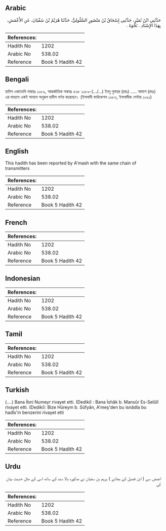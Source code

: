 ## Arabic


<div dir="rtl" lang="ar" style={{fontSize:'larger',backgroundColor:'#f8f9fa',padding:20}}>
حَدَّثَنِي ابْنُ نُمَيْرٍ، حَدَّثَنِي إِسْحَاقُ بْنُ مَنْصُورٍ السَّلُولِيُّ، حَدَّثَنَا هُرَيْمُ بْنُ سُفْيَانَ، عَنِ الأَعْمَشِ، بِهَذَا الإِسْنَادِ ‏.‏ نَحْوَهُ ‏.‏
</div>
<div style={{backgroundColor:'#f8f9fa',padding:20, marginBottom: 10}}><table> <thead> <tr> <th>References:</th> <th></th> </tr> </thead> <tbody><tr><td>Hadith No</td><td>1202</td></tr><tr><td>Arabic No</td><td>538.02</td></tr><tr><td>Reference</td><td>Book 5 Hadith 42</td></tr></tbody></table></div>

## Bengali


<div dir="ltr" lang="bn" style={{fontSize:'larger',backgroundColor:'#f8f9fa',padding:20}}>
হাদিস একাডেমি নাম্বারঃ ১০৮৯, আন্তর্জাতিক নাম্বারঃ ৫৩৮ ১০৮৯-(.../...) ইবনু নুমায়র (রহঃ) ..... আমাশ (রহঃ) এর মাধ্যমে একই সানাদে অনুরূপ হাদীস বর্ণনা করেছেন। (ইসলামী ফাউন্ডেশন ১০৮৩, ইসলামীক সেন্টার ১০৯১)
</div>
<div style={{backgroundColor:'#f8f9fa',padding:20, marginBottom: 10}}><table> <thead> <tr> <th>References:</th> <th></th> </tr> </thead> <tbody><tr><td>Hadith No</td><td>1202</td></tr><tr><td>Arabic No</td><td>538.02</td></tr><tr><td>Reference</td><td>Book 5 Hadith 42</td></tr></tbody></table></div>

## English


<div dir="ltr" lang="en" style={{fontSize:'larger',backgroundColor:'#f8f9fa',padding:20}}>
This hadith has been reported by A'mash with the same chain of transmitters
</div>
<div style={{backgroundColor:'#f8f9fa',padding:20, marginBottom: 10}}><table> <thead> <tr> <th>References:</th> <th></th> </tr> </thead> <tbody><tr><td>Hadith No</td><td>1202</td></tr><tr><td>Arabic No</td><td>538.02</td></tr><tr><td>Reference</td><td>Book 5 Hadith 42</td></tr></tbody></table></div>

## French


<div dir="ltr" lang="fr" style={{fontSize:'larger',backgroundColor:'#f8f9fa',padding:20}}>

</div>
<div style={{backgroundColor:'#f8f9fa',padding:20, marginBottom: 10}}><table> <thead> <tr> <th>References:</th> <th></th> </tr> </thead> <tbody><tr><td>Hadith No</td><td>1202</td></tr><tr><td>Arabic No</td><td>538.02</td></tr><tr><td>Reference</td><td>Book 5 Hadith 42</td></tr></tbody></table></div>

## Indonesian


<div dir="ltr" lang="id" style={{fontSize:'larger',backgroundColor:'#f8f9fa',padding:20}}>

</div>
<div style={{backgroundColor:'#f8f9fa',padding:20, marginBottom: 10}}><table> <thead> <tr> <th>References:</th> <th></th> </tr> </thead> <tbody><tr><td>Hadith No</td><td>1202</td></tr><tr><td>Arabic No</td><td>538.02</td></tr><tr><td>Reference</td><td>Book 5 Hadith 42</td></tr></tbody></table></div>

## Tamil


<div dir="ltr" lang="ta" style={{fontSize:'larger',backgroundColor:'#f8f9fa',padding:20}}>

</div>
<div style={{backgroundColor:'#f8f9fa',padding:20, marginBottom: 10}}><table> <thead> <tr> <th>References:</th> <th></th> </tr> </thead> <tbody><tr><td>Hadith No</td><td>1202</td></tr><tr><td>Arabic No</td><td>538.02</td></tr><tr><td>Reference</td><td>Book 5 Hadith 42</td></tr></tbody></table></div>

## Turkish


<div dir="ltr" lang="tr" style={{fontSize:'larger',backgroundColor:'#f8f9fa',padding:20}}>
(….) Bana İbni Numeyr rivayet etti. (Dediki) : Bana İshâk b. Mansûr Es-Selûlî rivayet etti. (Dediki): Bize Hüreym b. Süfyân, A'meş'den bu isnâdla bu hadîs'in benzerini rivayet etti
</div>
<div style={{backgroundColor:'#f8f9fa',padding:20, marginBottom: 10}}><table> <thead> <tr> <th>References:</th> <th></th> </tr> </thead> <tbody><tr><td>Hadith No</td><td>1202</td></tr><tr><td>Arabic No</td><td>538.02</td></tr><tr><td>Reference</td><td>Book 5 Hadith 42</td></tr></tbody></table></div>

## Urdu


<div dir="rtl" lang="ur" style={{fontSize:'larger',backgroundColor:'#f8f9fa',padding:20}}>
اعمش سے ( ابن فضیل کے بجائے ) ہریم بن سفیان نے مذکورہ بالا سند کے ساتھ اسی کے مثل حدیث بیان کی
</div>
<div style={{backgroundColor:'#f8f9fa',padding:20, marginBottom: 10}}><table> <thead> <tr> <th>References:</th> <th></th> </tr> </thead> <tbody><tr><td>Hadith No</td><td>1202</td></tr><tr><td>Arabic No</td><td>538.02</td></tr><tr><td>Reference</td><td>Book 5 Hadith 42</td></tr></tbody></table></div>